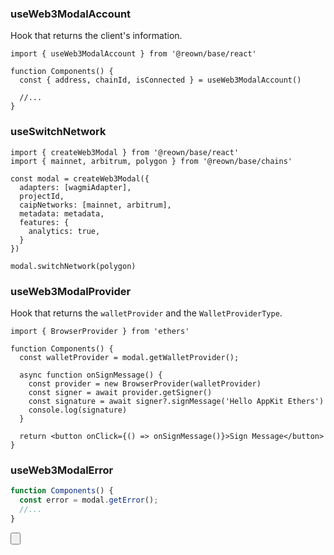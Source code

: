 
### useWeb3ModalAccount

Hook that returns the client's information.

```tsx
import { useWeb3ModalAccount } from '@reown/base/react'

function Components() {
  const { address, chainId, isConnected } = useWeb3ModalAccount()

  //...
}
```

### useSwitchNetwork

```tsx
import { createWeb3Modal } from '@reown/base/react'
import { mainnet, arbitrum, polygon } from '@reown/base/chains'

const modal = createWeb3Modal({
  adapters: [wagmiAdapter],
  projectId,
  caipNetworks: [mainnet, arbitrum],
  metadata: metadata,
  features: {
    analytics: true,
  }
})

modal.switchNetwork(polygon)
```

### useWeb3ModalProvider

Hook that returns the `walletProvider` and the `WalletProviderType`.

```tsx
import { BrowserProvider } from 'ethers'

function Components() {
  const walletProvider = modal.getWalletProvider();

  async function onSignMessage() {
    const provider = new BrowserProvider(walletProvider)
    const signer = await provider.getSigner()
    const signature = await signer?.signMessage('Hello AppKit Ethers')
    console.log(signature)
  }

  return <button onClick={() => onSignMessage()}>Sign Message</button>
}
```

### useWeb3ModalError

```ts
function Components() {
  const error = modal.getError();
  //...
}
```

<Button
  name="Learn More About Ethers"
  url="https://docs.ethers.org/v6/getting-started/#starting-blockchain"
/>
